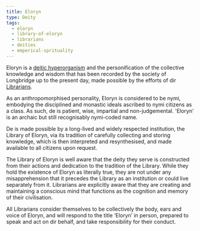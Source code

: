 ```yaml
---
title: Eloryn
type: Deity
tags:
  - eloryn
  - library-of-eloryn
  - librarians
  - deities
  - emperical-sprituality
---
```


Eloryn is a [deitic hyperorganism](lore/empirical-sprirituality) and the
personification of the collective knowledge and wisdom that has been recorded
by the society of Longbridge up to the present day, made possible by the
efforts of dir [Librarians](location/library-of-eloryn#librarians).

As an anthropomorphised personality, Eloryn is considered to be nymi, embodying
the disciplined and monastic ideals ascribed to nymi citizens as a class. As
such, de is patient, wise, impartial and non-judgemental. 'Eloryn' is an
archaic but still recognisably nymi-coded name.

De is made possible by a long-lived and widely respected institution, the
Library of Eloryn, via its tradition of carefully collecting and storing
knowledge, which is then interpreted and resynthesised, and made available to
all citizens upon request.

The Library of Eloryn is well aware that the deity they serve is constructed
from their actions and dedication to the tradition of the Library. While they
hold the existence of Eloryn as literally true, they are not under any
misapprehension that it precedes the Library as an institution or could live
separately from it. Librarians are explicitly aware that they are creating and
maintaining a conscious mind that functions as the cognition and memory of
their civilisation.

All Librarians consider themselves to be collectively the body, ears and voice
of Eloryn, and will respond to the title ‘Eloryn’ in person, prepared to speak
and act on dir behalf, and take responsibility for their conduct.

